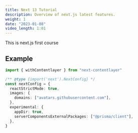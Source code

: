 ```yaml
---
title: Next 13 Tutorial
description: Overview of next.js latest features.
weight: 1
date: "2023-01-08"
video_length: 1:01
---
```


This is next.js first course


## Example

```ts showLineNumbers title="next.config.js" {3} /appDir: true/
import { withContentlayer } from "next-contentlayer"

/** @type {import('next').NextConfig} */
const nextConfig = {
  reactStrictMode: true,
  images: {
    domains: ["avatars.githubusercontent.com"],
  },
  experimental: {
    appDir: true,
    serverComponentsExternalPackages: ["@prisma/client"],
  },
}
```